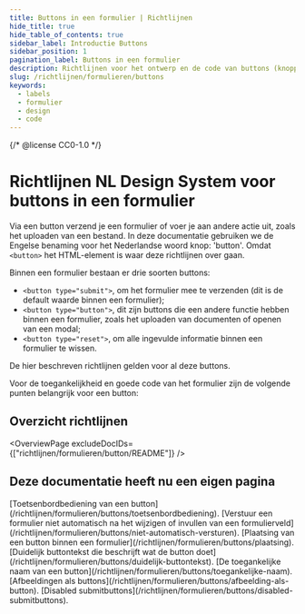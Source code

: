 ```yaml
---
title: Buttons in een formulier | Richtlijnen
hide_title: true
hide_table_of_contents: true
sidebar_label: Introductie Buttons
sidebar_position: 1
pagination_label: Buttons in een formulier
description: Richtlijnen voor het ontwerp en de code van buttons (knoppen) in een formulier.
slug: /richtlijnen/formulieren/buttons
keywords:
  - labels
  - formulier
  - design
  - code
---
```


{/* @license CC0-1.0 */}


# Richtlijnen NL Design System voor buttons in een formulier

Via een button verzend je een formulier of voer je aan andere actie uit, zoals het uploaden van een bestand.
In deze documentatie gebruiken we de Engelse benaming voor het Nederlandse woord knop: 'button'. Omdat `<button>` het HTML-element is waar deze richtlijnen over gaan.

Binnen een formulier bestaan er drie soorten buttons:

- `<button type="submit">`, om het formulier mee te verzenden (dit is de default waarde binnen een formulier);
- `<button type="button">`, dit zijn buttons die een andere functie hebben binnen een formulier, zoals het uploaden van documenten of openen van een modal;
- `<button type="reset">`, om alle ingevulde informatie binnen een formulier te wissen.

De hier beschreven richtlijnen gelden voor al deze buttons.

Voor de toegankelijkheid en goede code van het formulier zijn de volgende punten belangrijk voor een button:

## Overzicht richtlijnen

<OverviewPage excludeDocIDs={["richtlijnen/formulieren/button/README"]} />

## Deze documentatie heeft nu een eigen pagina

<FragmentRedirect id="toetsenbordbediening-van-een-button">
  [Toetsenbordbediening van een button](/richtlijnen/formulieren/buttons/toetsenbordbediening).
</FragmentRedirect>
<FragmentRedirect id="verstuur-een-formulier-niet-automatisch-na-het-wijzigen-of-invullen-van-een-formulierveld">
  [Verstuur een formulier niet automatisch na het wijzigen of invullen van een
  formulierveld](/richtlijnen/formulieren/buttons/niet-automatisch-versturen).
</FragmentRedirect>
<FragmentRedirect id="plaatsing-van-een-button-binnen-een-formulier">
  [Plaatsing van een button binnen een formulier](/richtlijnen/formulieren/buttons/plaatsing).
</FragmentRedirect>
<FragmentRedirect id="duidelijk-buttontekst-die-beschrijft-wat-de-button-doet">
  [Duidelijk buttontekst die beschrijft wat de button doet](/richtlijnen/formulieren/buttons/duidelijk-buttontekst).
</FragmentRedirect>
<FragmentRedirect id="de-toegankelijke-naam-van-een-button">
  [De toegankelijke naam van een button](/richtlijnen/formulieren/buttons/toegankelijke-naam).
</FragmentRedirect>
<FragmentRedirect id="afbeeldingen-als-buttons">
  [Afbeeldingen als buttons](/richtlijnen/formulieren/buttons/afbeelding-als-button).
</FragmentRedirect>
<FragmentRedirect id="disabled-submitbuttons">
  [Disabled submitbuttons](/richtlijnen/formulieren/buttons/disabled-submitbuttons).
</FragmentRedirect>

<FooterInfo />
